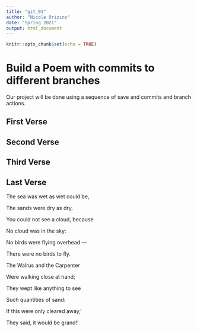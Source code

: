 ```yaml
---
title: "git_01"
author: "Nicole Orizino"
date: "Spring 2021"
output: html_document
---
```


```r
knitr::opts_chunk$set(echo = TRUE)
```
# Build a Poem with commits to different branches
Our project will be done using a sequence of save and commits and branch actions.
<!-- Do not modify or change any text in "!--" bracketed areas such as this --- these are instructions to
you, if you change any of this the git program will notice it and compromise your git merging strategy !-->

## First Verse 
<!--Put the first five lines of a poem by Lewis Carrol in this section!-->

## Second Verse
<!--Put the first five lines of a poem by Robert Frost here!-->

## Third Verse
<!--Put the first two verses of The Walrus and the Carpenter here!-->

## Last Verse
<!--Put a short poem of your choice 8-20 lines,here!-->

The sea was wet as wet could be,


The sands were dry as dry.


You could not see a cloud, because


No cloud was in the sky:


No birds were flying overhead —


There were no birds to fly.


The Walrus and the Carpenter


Were walking close at hand;


They wept like anything to see


Such quantities of sand:


If this were only cleared away,’


They said, it would be grand!’

